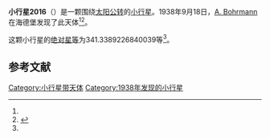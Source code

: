 {{Infobox planet
| bgcolour = #FFFFC0
| name = 2016 Heinemann
| symbol = 
| image = 
| caption = 
| discovery = yes
| discovery_ref = 
| discoverer = [[A._Bohrmann|A. Bohrmann]]
| discovery_site = [[海德堡|海德堡]] 
| discovered = 1938年9月18日
| designations = yes
| mp_name = 
| named_after = 
| alt_names = 1938 SE/ 1927 SM / 1930 DF / 1949 SB1 / 1971 OB1 / 1971 QP2 / 1972 VY / 1977 RZ7 / A905 UF
| mp_category = [[主带小行星|主带小行星]]
| orbit_ref = <ref name="a">[http://ssd.jpl.nasa.gov/sbdb.cgi?sstr=2016 2016 Heinemann] {{Wayback|url=http://ssd.jpl.nasa.gov/sbdb.cgi?sstr=2016 |date=20210813185953 }}，小行星數據庫瀏覽器（JPL Small-Body Database Browser）－[[美国国家航空航天局|美国国家航空航天局]]喷气推进实验室</ref>
| epoch = 2456400.5 (2013年4月18日更新)
| aphelion = {{convert|3.728002396868713|AU|km|3|abbr=on|lk=out}}
| perihelion = {{convert|2.526451387609876|AU|km|3|abbr=on}}
| semimajor = {{convert|3.127226892239295|AU|km|3|abbr=on}}
| eccentricity = 0.192111262
| period = 2019.935561 [[日|日]]<br />5.53[[儒略年|儒略年]]
| avg_speed = 
| inclination = .9198832084986608
| asc_node = 16.99609865241023
| mean_anomaly = 
| arg_peri = 341.3389226840039
| satellites = 
| physical_characteristics = yes
| dimensions = 
| mass = 
| density = 
| surface_grav = 
| escape_velocity = 
| sidereal_day = 
| axial_tilt = 
| pole_ecliptic_lat = 
| pole_ecliptic_lon = 
| albedo = 
| temperatures= 
| temp_name1 = 
| mean_temp_1 = 
| max_temp_1 = 
| temp_name2 = 
| max_temp_2 = 
| spectral_type = 
| abs_magnitude = 341.3389226840039
}}

'''小行星2016'''（{{lang-en|2016 Heinemann}}）是一颗围绕[[太阳|太阳]][[公转|公转]]的[[小行星|小行星]]。1938年9月18日，[[A._Bohrmann|A. Bohrmann]]在海德堡发现了此天体<ref name="a" /><ref>{{cite news|title=小行星列表|url=http://cfa-www.harvard.edu/iau/lists/NumberedMPs.txt|accessdate=2013-07-08|newspaper=哈佛大学|archive-date=2008-05-17|archive-url=https://web.archive.org/web/20080517010638/http://cfa-www.harvard.edu/iau/lists/NumberedMPs.txt|dead-url=no}}</ref>。

这颗小行星的[[绝对星等|绝对星等]]为341.3389226840039等<ref name="a" />。

==参考文献==
{{reflist}}
{{Minor Planet Number|[[小行星2015|小行星2015]]|[[小行星2017|小行星2017]]}}

{{小天体}}

[[Category:小行星带天体|Category:小行星带天体]]
[[Category:1938年发现的小行星|Category:1938年发现的小行星]]

{{asteroid-stub}}